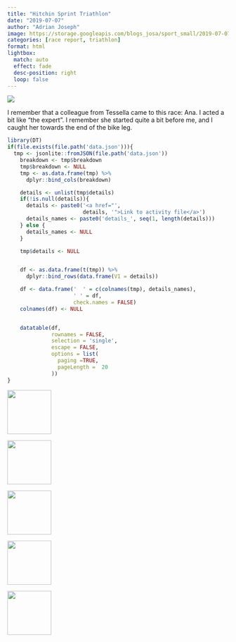 ```yaml
---
title: "Hitchin Sprint Triathlon"
date: "2019-07-07"
author: "Adrian Joseph"
image: https://storage.googleapis.com/blogs_josa/sport_small/2019-07-07_HITCHIN_SPRINT_TRIATHLON/img/00.png
categories: [race report, triathlon]
format: html
lightbox:
  match: auto
  effect: fade
  desc-position: right
  loop: false
---
```

![](https://storage.googleapis.com/blogs_josa/sport_small/2019-07-07_HITCHIN_SPRINT_TRIATHLON/img/00.png)

I remember that a colleague from Tessella came to this race: Ana. I acted a bit like "the expert". I remember she started quite a bit before me, and I caught her towards the end of the bike leg.


```r
library(DT)
if(file.exists(file.path('data.json'))){
  tmp <- jsonlite::fromJSON(file.path('data.json'))
    breakdown <- tmp$breakdown
    tmp$breakdown <- NULL
    tmp <- as.data.frame(tmp) %>%
      dplyr::bind_cols(breakdown)

    details <- unlist(tmp$details)
    if(!is.null(details)){
      details <- paste0('<a href="',
                        details, '">Link to activity file</a>')
      details_names <- paste0('details_', seq(1, length(details)))
    } else {
      details_names <- NULL
    }

    tmp$details <- NULL


    df <- as.data.frame(t(tmp)) %>%
      dplyr::bind_rows(data.frame(V1 = details))

    df <- data.frame('  ' = c(colnames(tmp), details_names),
                     ' ' = df,
                     check.names = FALSE)
    colnames(df) <- NULL


    datatable(df,
              rownames = FALSE,
              selection = 'single',
              escape = FALSE,
              options = list(
                paging =TRUE,
                pageLength =  20
              ))
}
```





::: {layout-ncol=4}
![](https://storage.googleapis.com/blogs_josa/sport_small/2019-07-07_HITCHIN_SPRINT_TRIATHLON/img/00.png){ width="100" group="hi" }

![](https://storage.googleapis.com/blogs_josa/sport_small/2019-07-07_HITCHIN_SPRINT_TRIATHLON/img/01.png){ width="100" group="hi" }

![](https://storage.googleapis.com/blogs_josa/sport_small/2019-07-07_HITCHIN_SPRINT_TRIATHLON/img/02.png){ width="100" group="hi" }

![](https://storage.googleapis.com/blogs_josa/sport_small/2019-07-07_HITCHIN_SPRINT_TRIATHLON/img/03.png){ width="100" group="hi" }

![](https://storage.googleapis.com/blogs_josa/sport_small/2019-07-07_HITCHIN_SPRINT_TRIATHLON/img/04.png){ width="100" group="hi" }


:::
